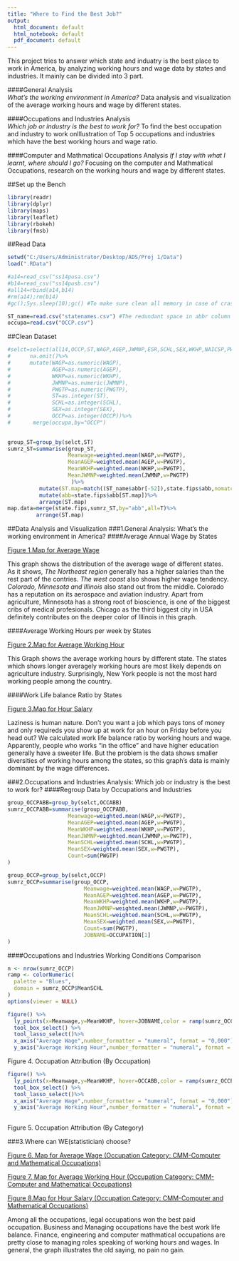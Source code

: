 ---
title: "Where to Find the Best Job?"
output:
  html_document: default
  html_notebook: default
  pdf_document: default
---
This project tries to answer which state and induatry is the best place to work in America, by analyzing working hours and wage data by states and industries. It mainly can be divided into 3 part.

####General Analysis                
*What's the working environment in America?* Data analysis and visualization of the average working hours and wage by different states.
       
####Occupations and Industries Analysis     
*Which job or industry is the best to work for?* To find the best occupation and industry to work onIllustration of Top 5 occupations and industries which have the best working hours and wage ratio.
          
####Computer and Mathmatical Occupations Analysis
*If I stay with what I learnt, where should I go?* Focusing on the computer and Mathmatical Occupations, research on the working hours and wage by different states.

       
##Set up the Bench
```{r lib,message=FALSE}
library(readr)
library(dplyr)
library(maps)
library(leaflet)
library(rbokeh)
library(fmsb)
```

##Read Data
```{r toload,message=FALSE}
setwd("C:/Users/Administrator/Desktop/ADS/Proj 1/Data")
load(".RData")

#a14=read_csv("ss14pusa.csv")
#b14=read_csv("ss14pusb.csv")
#all14=rbind(a14,b14)
#rm(a14);rm(b14)
#gc();Sys.sleep(10);gc() #To make sure clean all memory in case of crash

ST_name=read.csv("statenames.csv") #The redundant space in abbr column has been removed in Excel
occupa=read.csv("OCCP.csv")
```


##Clean Dataset
```{r}
#selct=select(all14,OCCP,ST,WAGP,AGEP,JWMNP,ESR,SCHL,SEX,WKHP,NAICSP,PWGTP,POWSP,POWPUMA)%>%
#      na.omit()%>%
#      mutate(WAGP=as.numeric(WAGP),
#             AGEP=as.numeric(AGEP),
#             WKHP=as.numeric(WKHP),
#             JWMNP=as.numeric(JWMNP),
#             PWGTP=as.numeric(PWGTP),
#             ST=as.integer(ST),
#             SCHL=as.integer(SCHL),
#             SEX=as.integer(SEX),
#             OCCP=as.integer(OCCP))%>%
#       merge(occupa,by="OCCP")
      

group_ST=group_by(selct,ST)
sumrz_ST=summarise(group_ST,
                   Meanwage=weighted.mean(WAGP,w=PWGTP),
                   MeanAGEP=weighted.mean(AGEP,w=PWGTP),
                   MeanWKHP=weighted.mean(WKHP,w=PWGTP),
                   MeanJWMNP=weighted.mean(JWMNP,w=PWGTP)
                    )%>%
          mutate(ST.map=match((ST_name$abbr[-52]),state.fips$abb,nomatch=99))%>%
          mutate(abb=state.fips$abb[ST.map])%>%
          arrange(ST.map)
map.data=merge(state.fips,sumrz_ST,by="abb",all=T)%>%
         arrange(ST.map)
```

##Data Analysis and Visualization
###1.General Analysis: What's the working environment in America?
####Average Annual Wage by States





[Figure 1.Map for Average Wage](map1.html)

This graph shows the distribution of the average wage of different states. As it shows, _The Northeast region_ generally has a higher salaries than the rest part of the contries. _The west coast_ also shows higher wage tendency. _Colorado, Minnesota and Illinois_ also stand out from the middle. Colorado has a reputation on its aerospace and aviation industry. Apart from agriculture, Minnesota has a strong root of bioscience, is one of the biggest cribs of medical profesionals. Chicago as the third biggest city in USA definitely contributes on the deeper color of Illinois in this graph.


####Average Working Hours per week by States

[Figure 2.Map for Average Working Hour](map2.html)

This Graph shows the average working hours by different state. The states which shows longer averagely working hours are most likely depends on agriculture industry. Surprisingly, New York people is not the most hard working people among the country.


####Work Life balance Ratio by States

[Figure 3.Map for Hour Salary](map3.html)


Laziness is human nature. Don't you want a job which pays tons of money and only requireds you show up at work for an hour on Friday before you head out? We calculated work life balance ratio by working hours and wage. Apparently, people who works "in the office" and have higher education generally have a sweeter life. But the problem is the data shows smaller diversities of working hours among the states, so this graph's data is mainly dominant by the wage differences.


###2.Occupations and Industries Analysis: Which job or industry is the best to work for? 
####Regroup Data by Occupations and Industries
```{r}
group_OCCPABB=group_by(selct,OCCABB)
sumrz_OCCPABB=summarise(group_OCCPABB,
                   Meanwage=weighted.mean(WAGP,w=PWGTP),
                   MeanAGEP=weighted.mean(AGEP,w=PWGTP),
                   MeanWKHP=weighted.mean(WKHP,w=PWGTP),
                   MeanJWMNP=weighted.mean(JWMNP,w=PWGTP),
                   MeanSCHL=weighted.mean(SCHL,w=PWGTP),
                   MeanSEX=weighted.mean(SEX,w=PWGTP),
                   Count=sum(PWGTP)
)

group_OCCP=group_by(selct,OCCP)
sumrz_OCCP=summarise(group_OCCP,
                        Meanwage=weighted.mean(WAGP,w=PWGTP),
                        MeanAGEP=weighted.mean(AGEP,w=PWGTP),
                        MeanWKHP=weighted.mean(WKHP,w=PWGTP),
                        MeanJWMNP=weighted.mean(JWMNP,w=PWGTP),
                        MeanSCHL=weighted.mean(SCHL,w=PWGTP),
                        MeanSEX=weighted.mean(SEX,w=PWGTP),
                        Count=sum(PWGTP),
                        JOBNAME=OCCUPATION[1]
)

```


####Occupations and Industries Working Conditions Comparison
```{r}
n <- nrow(sumrz_OCCP)
ramp <- colorNumeric(
  palette = "Blues",
  domain = sumrz_OCCP$MeanSCHL
)
options(viewer = NULL)
```
```{r}
figure() %>%
  ly_points(x=Meanwage,y=MeanWKHP, hover=JOBNAME,color = ramp(sumrz_OCCP$MeanSCHL), size = 20*Count/max(Count),data=sumrz_OCCP) %>%
  tool_box_select() %>%
  tool_lasso_select()%>%
  x_axis("Average Wage",number_formatter = "numeral", format = "0,000")%>%
  y_axis("Average Working Hour",number_formatter = "numeral", format = "0,000")
```
Figure 4. Occupation Attribution (By Occupation)

```{r}

figure() %>%
  ly_points(x=Meanwage,y=MeanWKHP, hover=OCCABB,color = ramp(sumrz_OCCPABB$MeanSCHL), size = Count/min(Count),data=sumrz_OCCPABB) %>%
  tool_box_select() %>%
  tool_lasso_select()%>%
  x_axis("Average Wage",number_formatter = "numeral", format = "0,000")%>%
  y_axis("Average Working Hour",number_formatter = "numeral", format = "0,000")
  

```
Figure 5. Occupation Attribution (By Category)

###3.Where can WE(statistician) choose?


[Figure 6. Map for Average Wage (Occupation Category: CMM-Computer and Mathematical Occupations)](map4.html)

[Figure 7. Map for Average Working Hour (Occupation Category: CMM-Computer and Mathematical Occupations)](map5.html)

[Figure 8.Map for Hour Salary (Occupation Category: CMM-Computer and Mathematical Occupations)](map6.html)

Among all the occupations, legal occupations won the best paid occupation. Business and Managing occupations have the best work life balance. Finance, engineering and computer mathmatical occupations are pretty close to managing roles speaking of working hours and wages. In general, the graph illustrates the old saying, no pain no gain.
